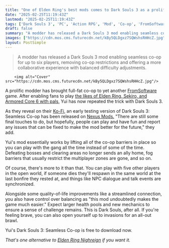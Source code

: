 ```yaml
---
title: "One of Elden Ring's best mods comes to Dark Souls 3 as a prolific FromSoftware modder gets seamless co-op up and running"
date: "2025-02-25T11:19:43Z"
lastmod: "2025-02-25T11:19:43Z"
tags: ['Dark Souls 3', 'PC', 'Action RPG', 'Mod', 'Co-op', 'FromSoftware']
draft: false
summary: "A modder has released a Dark Souls 3 mod enabling seamless co-op for up to six players, removing co-op restrictions and offering a more collaborative experience with balanced difficulty adjustments."
images: ["https://cdn.mos.cms.futurecdn.net/kBy5QLDgxz7SQWshsRHHcZ.jpg"]
layout: PostSimple
---
```

> A modder has released a Dark Souls 3 mod enabling seamless co-op for up to six players, removing co-op restrictions and offering a more collaborative experience with balanced difficulty adjustments.


        <img alt="Cover" src="https://cdn.mos.cms.futurecdn.net/kBy5QLDgxz7SQWshsRHHcZ.jpg"/>
        
A prolific modder has brought full-fat co-op to yet another [FromSoftware](https://www.gamesradar.com/tag/fromsoftware/) game. After enabling fans to play [the likes of Elden Ring, Sekiro, and Armored Core 6 with pals](https://www.gamesradar.com/games/dark-souls/elden-rings-seamless-co-op-modder-takes-their-talents-to-dark-souls-3-letting-you-play-with-friends-from-start-to-finish-with-no-resummoning-or-interruptions/), Yui has now repeated the trick with Dark Souls 3.

As they reveal on their [Ko-Fi](https://ko-fi.com/post/Release-Dark-Souls-III-Seamless-Co-op-Z8Z21B37OQ), an early testing version of Dark Souls 3: Seamless Co-op has been released on [Nexus Mods.](https://www.nexusmods.com/darksouls3/mods/1895) "There are still some final touches to do, but hopefully, people can play and have fun and report any issues that can be fixed to make the mod better for the future," they add.

Yui's mod essentially works by lifting all of the co-op barriers in place so you can play with the gang all the time instead of some of the time. Defeating bosses and clearing areas no longer sends an ally home, fog barriers that usually restrict the multiplayer zones are gone, and so on.

Of course, there's more to it than that. You can play with five other players in the open world, if someone dies they'll respawn in the same world at the last bonfire they rested at, and things like NPC dialogue and talk events are synchronized.

Alongside some quality-of-life improvements like a streamlined connection, you also have control over balancing as "this mod undoubtedly makes the game much easier." Expect larger health pools and new mechanics to ensure a sense of challenge remains. This is Dark Souls, after all. If you're feeling brave, you can also open yourself up to invasions for an all-out brawl.

Yui's Dark Souls 3: Seamless Co-op is free to download now.

*That's one alternative to *[<em>Elden Ring Nighreign</em>](https://www.gamesradar.com/games/action-rpg/elden-ring-nightreign-guide/)* if you want it.*
        